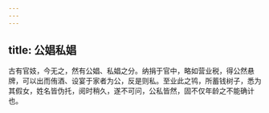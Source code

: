 ```yaml
---
---
---
```

title: 公娼私娼
---



古有官妓，今无之，然有公娼、私娼之分。纳捐于官中，略如营业税，得公然悬牌，可以出而侑酒、设宴于家者为公，反是则私。至业此之鸨，所蓄钱树子，悉为其假女，姓名皆伪托，阅时稍久，遂不可问，公私皆然，固不仅年龄之不能确计也。